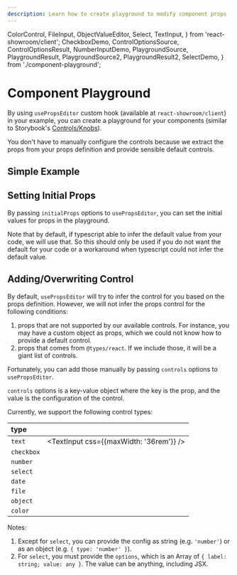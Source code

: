 ```yaml
---
description: Learn how to create playground to modify component props
---
```


  ColorControl,
  FileInput,
  ObjectValueEditor,
  Select,
  TextInput,
} from 'react-showroom/client';
  CheckboxDemo,
  ControlOptionsSource,
  ControlOptionsResult,
  NumberInputDemo,
  PlaygroundSource,
  PlaygroundResult,
  PlaygroundSource2,
  PlaygroundResult2,
  SelectDemo,
} from './component-playground';

# Component Playground

By using `usePropsEditor` custom hook (available at `react-showroom/client`) in your example, you can create a playground for your components (similar to Storybook's [Controls/Knobs](https://storybook.js.org/docs/react/essentials/controls)).

You don't have to manually configure the controls because we extract the props from your props definition and provide sensible default controls.

## Simple Example

<PlaygroundSource />

<PlaygroundResult />

## Setting Initial Props

By passing `initialProps` options to `usePropsEditor`, you can set the initial values for props in the playground.

Note that by default, if typescript able to infer the default value from your code, we will use that. So this should only be used if you do not want the default for your code or a workaround when typescript could not infer the default value.

<PlaygroundSource2 />

<PlaygroundResult2 />

## Adding/Overwriting Control

By default, `usePropsEditor` will try to infer the control for you based on the props definition. However, we will not infer the props control for the following conditions:

1. props that are not supported by our available controls. For instance, you may have a custom object as props, which we could not know how to provide a default control.
1. props that comes from `@types/react`. If we include those, it will be a giant list of controls.

Fortunately, you can add those manually by passing `controls` options to `usePropsEditor`.

<ControlOptionsSource />

<ControlOptionsResult />

`controls` options is a key-value object where the key is the prop, and the value is the configuration of the control.

Currently, we support the following control types:

| type       |                                         |
| :--------- | --------------------------------------- |
| `text`     | <TextInput css={{maxWidth: '36rem'}} /> |
| `checkbox` | <CheckboxDemo />                        |
| `number`   | <NumberInputDemo />                     |
| `select`   | <SelectDemo />                          |
| `date`     | <TextInput type="date" />               |
| `file`     | <FileInput />                           |
| `object`   | <ObjectValueEditor />                   |
| `color`    | <ColorControl />                        |

Notes:

1. Except for `select`, you can provide the config as string (e.g. `'number'`) or as an object (e.g. `{ type: 'number' }`).
1. For `select`, you must provide the `options`, which is an Array of `{ label: string; value: any }`. The value can be anything, including JSX.
